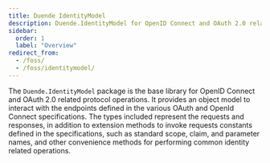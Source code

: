 ```yaml
---
title: Duende IdentityModel
description: Duende.IdentityModel for OpenID Connect and OAuth 2.0 related protocol operations, providing object models and utilities for identity-related operations
sidebar:
  order: 1
  label: "Overview"
redirect_from:
  - /foss/
  - /foss/identitymodel/
---
```



The `Duende.IdentityModel` package is the base library for OpenID Connect and OAuth 2.0 related protocol
operations. It provides an object model to interact with the endpoints defined in the
various OAuth and OpenId Connect specifications. The types included represent the
requests and responses, in addition to extension methods to invoke requests constants defined in the
specifications, such as standard scope, claim, and parameter names, and other convenience
methods for performing common identity related operations.

<CardGrid>
  <LinkCard
    href="https://github.com/DuendeSoftware/foss/tree/main/identity-model"
    title="GitHub Repository"
    description="View the source code for this library on GitHub."
  />
  <LinkCard
    href="https://www.nuget.org/packages/Duende.IdentityModel/"
    title="NuGet Package"
    description="View the package on NuGet.org."
  />
</CardGrid>

